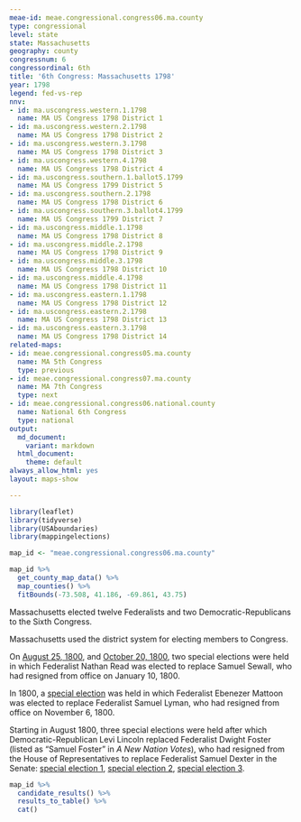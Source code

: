 ```yaml
---
meae-id: meae.congressional.congress06.ma.county
type: congressional
level: state
state: Massachusetts
geography: county
congressnum: 6
congressordinal: 6th
title: '6th Congress: Massachusetts 1798'
year: 1798
legend: fed-vs-rep
nnv:
- id: ma.uscongress.western.1.1798
  name: MA US Congress 1798 District 1
- id: ma.uscongress.western.2.1798
  name: MA US Congress 1798 District 2
- id: ma.uscongress.western.3.1798
  name: MA US Congress 1798 District 3
- id: ma.uscongress.western.4.1798
  name: MA US Congress 1798 District 4
- id: ma.uscongress.southern.1.ballot5.1799
  name: MA US Congress 1799 District 5
- id: ma.uscongress.southern.2.1798
  name: MA US Congress 1798 District 6
- id: ma.uscongress.southern.3.ballot4.1799
  name: MA US Congress 1799 District 7
- id: ma.uscongress.middle.1.1798
  name: MA US Congress 1798 District 8
- id: ma.uscongress.middle.2.1798
  name: MA US Congress 1798 District 9
- id: ma.uscongress.middle.3.1798
  name: MA US Congress 1798 District 10
- id: ma.uscongress.middle.4.1798
  name: MA US Congress 1798 District 11
- id: ma.uscongress.eastern.1.1798
  name: MA US Congress 1798 District 12
- id: ma.uscongress.eastern.2.1798
  name: MA US Congress 1798 District 13
- id: ma.uscongress.eastern.3.1798
  name: MA US Congress 1798 District 14
related-maps:
- id: meae.congressional.congress05.ma.county
  name: MA 5th Congress
  type: previous
- id: meae.congressional.congress07.ma.county
  name: MA 7th Congress
  type: next
- id: meae.congressional.congress06.national.county
  name: National 6th Congress
  type: national
output:
  md_document:
    variant: markdown
  html_document:
    theme: default
always_allow_html: yes
layout: maps-show

---
```


```r
library(leaflet)
library(tidyverse)
library(USAboundaries)
library(mappingelections)

map_id <- "meae.congressional.congress06.ma.county"
```

<div class="map">

```r
map_id %>%
  get_county_map_data() %>%
  map_counties() %>% 
  fitBounds(-73.508, 41.186, -69.861, 43.75)
```

</div>

Massachusetts elected twelve Federalists and two Democratic-Republicans to the Sixth Congress.

Massachusetts used the district system for electing members to Congress.

On [August 25, 1800](https://elections.lib.tufts.edu/catalog/tufts:ma.uscongress.middle.3.special.1800), and [October 20, 1800](https://elections.lib.tufts.edu/catalog/tufts:ma.uscongress.middle.3.special.ballot2.1800), two special elections were held in which Federalist Nathan Read was elected to replace Samuel Sewall, who had resigned from office on January 10, 1800.

In 1800, a [special election](https://elections.lib.tufts.edu/catalog/tufts:ma.uscongress.western.3.special.1800) was held in which Federalist Ebenezer Mattoon was elected to replace Federalist Samuel Lyman, who had resigned from office on November 6, 1800.

Starting in August 1800, three special elections were held after which Democratic-Republican Levi Lincoln replaced Federalist Dwight Foster (listed as "Samuel Foster" in _A New Nation Votes_), who had resigned from the House of Representatives to replace Federalist Samuel Dexter in the Senate: [special election 1](https://elections.lib.tufts.edu/catalog/tufts:ma.uscongress.western.4.special.1800),
[special election 2](https://elections.lib.tufts.edu/catalog/tufts:ma.uscongress.western.4.special.ballot2.1800), [special election 3](https://elections.lib.tufts.edu/catalog/tufts:ma.uscongress.western.4.special.ballot3.1800).

<div class="results-table">

```r
map_id %>%
  candidate_results() %>%
  results_to_table() %>%
  cat()
```

</div>
